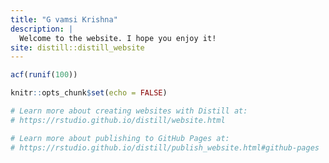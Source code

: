```yaml
---
title: "G vamsi Krishna"
description: |
  Welcome to the website. I hope you enjoy it!
site: distill::distill_website
---
```

```r
acf(runif(100))
```

```r
knitr::opts_chunk$set(echo = FALSE)

# Learn more about creating websites with Distill at:
# https://rstudio.github.io/distill/website.html

# Learn more about publishing to GitHub Pages at:
# https://rstudio.github.io/distill/publish_website.html#github-pages

```

